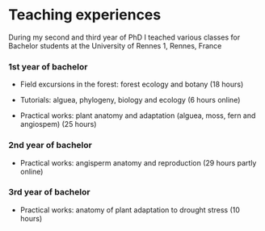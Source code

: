 ##
##
# __Teaching experiences__

During my second and third year of PhD I teached various classes for Bachelor students at the University of Rennes 1, Rennes, France 
 
### __1st year of bachelor__ 

- Field excursions in the forest: forest ecology and botany (18 hours) 

- Tutorials: alguea, phylogeny, biology and ecology (6 hours online)

- Practical works: plant anatomy and adaptation (alguea, moss, fern and angiospem) (25 hours)

### __2nd year of bachelor__

- Practical works: angisperm anatomy and reproduction (29 hours partly online)

### __3rd year of bachelor__ 

- Practical works: anatomy of plant adaptation to drought stress (10 hours) 


